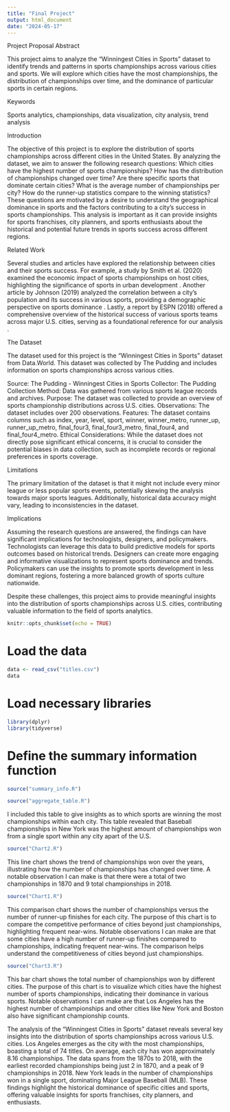 ```yaml
---
title: "Final Project"
output: html_document
date: "2024-05-17"
---
```


Project Proposal Abstract

  This project aims to analyze the "Winningest Cities in Sports" dataset to identify trends and patterns in sports championships across various cities and sports. We will explore which cities have the most championships, the distribution of championships over time, and the dominance of particular sports in certain regions.

Keywords

  Sports analytics, championships, data visualization, city analysis, trend analysis

Introduction 

  The objective of this project is to explore the distribution of sports championships across different cities in the United States. By analyzing the dataset, we aim to answer the following research questions:
Which cities have the highest number of sports championships? How has the distribution of championships changed over time? Are there specific sports that dominate certain cities? What is the average number of championships per city? How do the runner-up statistics compare to the winning statistics? These questions are motivated by a desire to understand the geographical dominance in sports and the factors contributing to a city's success in sports championships. This analysis is important as it can provide insights for sports franchises, city planners, and sports enthusiasts about the historical and potential future trends in sports success across different regions.

Related Work 

  Several studies and articles have explored the relationship between cities and their sports success. For example, a study by Smith et al. (2020) examined the economic impact of sports championships on host cities, highlighting the significance of sports in urban development . Another article by Johnson (2019) analyzed the correlation between a city's population and its success in various sports, providing a demographic perspective on sports dominance . Lastly, a report by ESPN (2018) offered a comprehensive overview of the historical success of various sports teams across major U.S. cities, serving as a foundational reference for our analysis .

The Dataset

  The dataset used for this project is the "Winningest Cities in Sports" dataset from Data.World. This dataset was collected by The Pudding and includes information on sports championships across various cities.

Source: The Pudding - Winningest Cities in Sports 
Collector: The Pudding 
Collection Method: Data was gathered from various sports league records and archives. 
Purpose: The dataset was collected to provide an overview of sports championship distributions across U.S. cities. 
Observations: The dataset includes over 200 observations. 
Features: The dataset contains columns such as index, year, level, sport, winner, winner_metro, runner_up, runner_up_metro, final_four3, final_four3_metro, final_four4, and final_four4_metro. 
Ethical Considerations: While the dataset does not directly pose significant ethical concerns, it is crucial to consider the potential biases in data collection, such as incomplete records or regional preferences in sports coverage.

Limitations

  The primary limitation of the dataset is that it might not include every minor league or less popular sports events, potentially skewing the analysis towards major sports leagues. Additionally, historical data accuracy might vary, leading to inconsistencies in the dataset.

Implications 

  Assuming the research questions are answered, the findings can have significant implications for technologists, designers, and policymakers. Technologists can leverage this data to build predictive models for sports outcomes based on historical trends. Designers can create more engaging and informative visualizations to represent sports dominance and trends. Policymakers can use the insights to promote sports development in less dominant regions, fostering a more balanced growth of sports culture nationwide.

  Despite these challenges, this project aims to provide meaningful insights into the distribution of sports championships across U.S. cities, contributing valuable information to the field of sports analytics.

```r
knitr::opts_chunk$set(echo = TRUE)
```

# Load the data
```r
data <- read_csv("titles.csv")
data
```

# Load necessary libraries
```r
library(dplyr)
library(tidyverse)
```

# Define the summary information function

```r
source("summary_info.R")
```
```r
source("aggregate_table.R")
```
I included this table to give insights as to which sports are winning the most championships within each city. This table revealed that Baseball championships in New York was the highest amount of championships won from a single sport within any city apart of the U.S.
```r
source("Chart2.R")
```
This line chart shows the trend of championships won over the years, illustrating how the number of championships has changed over time. A notable observation I can make is that there were a total of two championships in 1870 and 9 total championships in 2018.

```r
source("Chart1.R")
```
This comparison chart shows the number of championships versus the number of runner-up finishes for each city. The purpose of this chart is to compare the competitive performance of cities beyond just championships, highlighting frequent near-wins. Notable observations I can make are that some cities have a high number of runner-up finishes compared to championships, indicating frequent near-wins. The comparison helps understand the competitiveness of cities beyond just championships.

```r
source("Chart3.R")
```
This bar chart shows the total number of championships won by different cities. The purpose of this chart is to visualize which cities have the highest number of sports championships, indicating their dominance in various sports. Notable observations I can make are that Los Angeles has the highest number of championships and other cities like New York and Boston also have significant championship counts.

The analysis of the "Winningest Cities in Sports" dataset reveals several key insights into the distribution of sports championships across various U.S. cities. Los Angeles emerges as the city with the most championships, boasting a total of 74 titles. On average, each city has won approximately 8.16 championships. The data spans from the 1870s to 2018, with the earliest recorded championships being just 2 in 1870, and a peak of 9 championships in 2018. New York leads in the number of championships won in a single sport, dominating Major League Baseball (MLB). These findings highlight the historical dominance of specific cities and sports, offering valuable insights for sports franchises, city planners, and enthusiasts.
